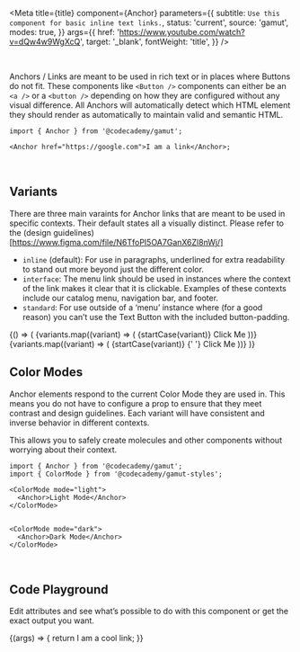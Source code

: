 

<Meta
  title={title}
  component={Anchor}
  parameters={{
    subtitle: `Use this component for basic inline text links.`,
    status: 'current',
    source: 'gamut',
    modes: true,
  }}
  args={{
    href: 'https://www.youtube.com/watch?v=dQw4w9WgXcQ',
    target: '_blank',
    fontWeight: 'title',
  }}
/>

<br />

Anchors / Links are meant to be used in rich text or in places where <LinkTo id="atoms-button--cta-button">Buttons</LinkTo> do not fit. These components like `<Button />` components can either be an `<a />` or a `<button />` depending on how they are configured without any visual difference. All Anchors will automatically detect which HTML element they should render as automatically to maintain valid and semantic HTML.

```tsx
import { Anchor } from '@codecademy/gamut';

<Anchor href="https://google.com">I am a link</Anchor>;
```

<br />

## Variants

There are three main varaints for Anchor links that are meant to be used in specific contexts. Their default states all a visually distinct. Please refer to the (design guidelines)[https://www.figma.com/file/N6TfoPI5OA7GanX6Zl8nWj/]

- `inline` (default): For use in paragraphs, underlined for extra readability to stand out more beyond just the different color.
- `interface`: The menu link should be used in instances where the context of the link makes it clear that it is clickable. Examples of these contexts include our catalog menu, navigation bar, and footer.
- `standard`: For use outside of a ‘menu’ instance where (for a good reason) you can’t use the Text Button with the included button-padding.


<Story name="modes">
  {() => (
    <LayoutGrid>
      <Column size={6}>
        <Background
          p={32}
          bg="white"
          display="grid"
          gridTemplateColumns="repeat(3, 1fr)"
        >
          {variants.map((variant) => (
            <Box key={`${variant}-light`}>
              <Text as="p" fontWeight="title">
                {startCase(variant)}
              </Text>
              <Anchor mr={8} variant={variant} href={`#${variant}`}>
                Click Me
              </Anchor>
            </Box>
          ))}
        </Background>
      </Column>
      <Column size={6}>
        <Background
          p={32}
          bg="navy"
          display="grid"
          gridTemplateColumns="repeat(3, 1fr)"
        >
          {variants.map((variant) => (
            <Box key={`${variant}-dark`}>
              <Text as="p" fontWeight="title">
                {startCase(variant)}
              </Text>{' '}
              <Anchor mr={8} variant={variant} href={`#${variant}`}>
                Click Me
              </Anchor>
            </Box>
          ))}
        </Background>
      </Column>
    </LayoutGrid>
  )}
</Story>

<br />

## Color Modes

Anchor elements respond to the current <LinkTo id="foundations-color-mode--page">Color Mode</LinkTo> they are used in. This means you do not have to configure a prop to ensure that they meet contrast and design guidelines. Each variant will have consistent and inverse behavior in different contexts.

This allows you to safely create molecules and other components without worrying about their context.

```tsx
import { Anchor } from '@codecademy/gamut';
import { ColorMode } from '@codecademy/gamut-styles';

<ColorMode mode="light">
  <Anchor>Light Mode</Anchor>
</ColorMode>


<ColorMode mode="dark">
  <Anchor>Dark Mode</Anchor>
</ColorMode>
```

<br />

## Code Playground

Edit attributes and see what’s possible to do with this component or get the exact output you want.

<Canvas>
  <Story name="Anchor">
    {(args) => {
      return <Anchor {...args}>I am a cool link</Anchor>;
    }}
  </Story>
</Canvas>

<PropsTable story="Anchor" />
